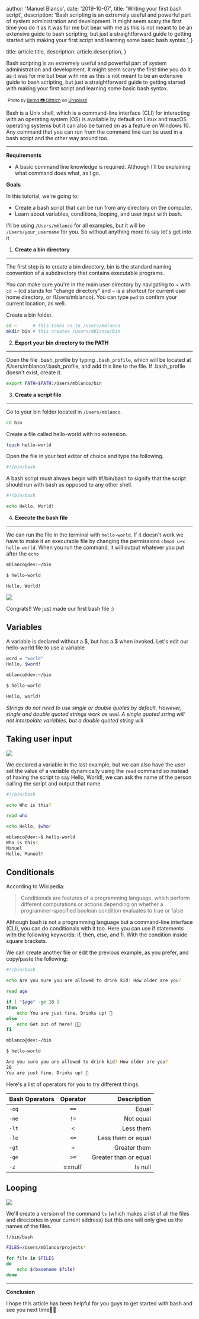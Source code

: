 
  author: 'Manuel Blanco',
  date: '2019-10-07',
  title: 'Writing your first bash script',
  description:
    'Bash scripting is an extremely useful and powerful part of system administration and development. It might seem scary the first time you do it as it was for me but bear with me as this is not meant to be an extensive guide to bash scripting, but just a straightforward guide to getting started with making your first script and learning some basic bash syntax.',
}

  title: article.title,
  description: article.description,
}


Bash scripting is an extremely useful and powerful part of system administration and development. It might seem scary the first time you do it as it was for me but bear with me as this is not meant to be an extensive guide to bash scripting, but just a straightforward guide to getting started with making your first script and learning some basic bash syntax.

<Image src={heroImage} alt="" />
<small>Photo by <a href="https://unsplash.com/@hdbernd?utm_content=creditCopyText&utm_medium=referral&utm_source=unsplash">Bernd 📷 Dittrich</a> on <a href="https://unsplash.com/photos/a-laptop-computer-sitting-on-top-of-a-table-PKqxOOQqN64?utm_content=creditCopyText&utm_medium=referral&utm_source=unsplash">Unsplash</a></small>
      
Bash is a Unix shell, which is a command-line interface (CLI) for interacting with an operating system (OS) is available by default on Linux and macOS operating systems but it can also be turned on as a feature on Windows 10. Any command that you can run from the command line can be used in a bash script and the other way around too.

---------------------------------------------------------------------------------

**Requirements**

- A basic command line knowledge is required. Although I'll be explaining what command does what, as I go.


**Goals**

In this tutorial, we're going to:

- Create a bash script that can be run from any directory on the computer.
- Learn about variables, conditions, looping, and user input with bash.

I'll be using `/Users/mblanco` for all examples, but it will be `/Users/your_username` for you. So without anything more to say let's get into it

1) **Create a bin directory**
------------------------------------------------------------------

The first step is to create a bin directory. bin is the standard naming convention of a subdirectory that contains executable programs.

You can make sure you're in the main user directory by navigating to ~ with `cd ~` (cd stands for "change directory" and `~` is a shortcut for current user home directory, or /Users/mblanco). You can type `pwd` to confirm your current location, as well.

Create a bin folder.

```bash
cd ~      # this takes us to /Users/mblanco
mkdir bin # this creates /Users/mblanco/bin
```
2) **Export your bin directory to the PATH**
-----------------------------------------------------------------------

Open the file .bash_profile by typing `.bash_profile`, which will be located at /Users/mblanco/.bash_profile, and add this line to the file. If .bash_profile doesn't exist, create it.

```bash
export PATH=$PATH:/Users/mblanco/bin
```

3) **Create a script file**
--------------------------------------------------------------------------

Go to your bin folder located in `/Users/mblanco`.

```bash
cd bin
```
Create a file called hello-world with no extension.

```bash
touch hello-world
```
Open the file in your text editor of choice and type the following.
```bash
#!/bin/bash
```
A bash script must always begin with #!/bin/bash to signify that the script should run with bash as opposed to any other shell.

```bash
#!/bin/bash

echo Hello, World!
```

4) **Execute the bash file**
--------------------------------------------------------------------------

We can run the file in the terminal with `hello-world`. If it doesn't work we have to make it an executable file by changing the permissions `chmod u+x hello-world`. When you run the command, it will output whatever you put after the `echo`

```bash
mblanco@dev:~/bin

$ hello-world

Hello, World!
```

![](https://media.giphy.com/media/hZj44bR9FVI3K/giphy.gif?raw=true)

Congrats!! We just made our first bash file :)



**Variables**
---------------------------------------------------------------------------

A variable is declared without a $, but has a $ when invoked. Let's edit our hello-world file to use a variable

```bash
word = "world"
Hello, $word!
```
```bash
mblanco@dev:~/bin

$ hello-world

Hello, world!
```

_Strings do not need to use single or double quotes by default. However, single and double quoted strings work as well. A single quoted string will not interpolate variables, but a double quoted string will_



**Taking user input**
---------------------------------------------------------------------------

![](https://media.giphy.com/media/DgLsbUL7SG3kI/giphy.gif?raw=true)

We declared a variable in the last example, but we can also have the user set the value of a variable dynamically using the `read` command so instead of having the script to say Hello, World!, we can ask the name of the person calling the script and output that name

```bash
#!/bin/bash

echo Who is this?

read who

echo Hello, $who!
```
```bash
mblanco@dev:~$ hello-world
Who is this?
Manuel
Hello, Manuel!
```

**Conditionals**
---------------------------------------------------------------------------

According to Wikipedia:

<blockquote>
Conditionals are features of a programming language, which perform different computations or actions depending on whether a programmer-specified boolean condition evaluates to true or false
</blockquote>

Although bash is not a programming language but a command-line interface (CLI), you can do conditionals with it too. Here you can use if statements with the following keywords: if, then, else, and fi. With the condition inside square brackets.

We can create another file or edit the previous example, as you prefer, and copy/paste the following:

```bash
#!/bin/bash

echo Are you sure you are allowed to drink kid? How older are you?

read age

if [ "$age" -ge 18 ]
then
    echo You are just fine. Drinks up! 🍻
else
    echo Get out of here! 🏃🏻
fi
```

```bash
mblanco@dev:~/bin

$ hello-world

Are you sure you are allowed to drink kid? How older are you?
20
You are just fine. Drinks up! 🍻
```
Here's a list of operators for you to try different things:


|Bash Operators |   Operator |      Description    |
| ------------- |:----------:| -------------------:|
|   `-eq`       |     `==`   | Equal               |
|   `-ne`       |     `!=`   | Not equal           |
|    `-lt`      |     `<`    |Less them            |
|    `-le`      |     `<=`   |Less them or equal   |
|    `-gt`      |     `>`    | Greater them        |
|    `-ge`      |     `>=`   |Greater than or equal|
|    `-z`       |    ==null` |Is null              |


**Looping**
--------------------------------------------------------------------------------

![](https://media.giphy.com/media/3GuP496Wrkos8/giphy.gif?raw=true)

We'll create a version of the command `ls` (which makes a list of all the files and directories in your current address) but this one will only give us the names of the files.

````bash
!/bin/bash

FILES=/Users/mblanco/projects*

for file in $FILES
do
    echo $(basename $file)
done
````

---------------------------------------------------------------------------------

**Conclusion**

I hope this article has been helpful for you guys to get started with bash and see you next time🤘👋
